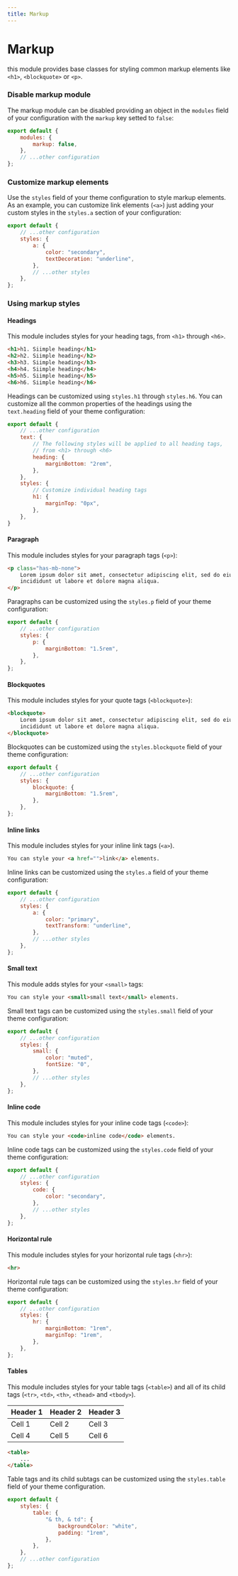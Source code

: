 ```yaml
---
title: Markup
---
```


# Markup

this module provides base classes for styling common markup elements like `<h1>`, `<blockquote>` or `<p>`.

### Disable markup module

The markup module can be disabled providing an object in the `modules` field of your configuration with the `markup` key setted to `false`:

```js title=siimple.config.js
export default {
    modules: {
        markup: false,
    },
    // ...other configuration
};
```

### Customize markup elements

Use the `styles` field of your theme configuration to style markup elements. As an example, you can customize link elements (`<a>`) just adding your custom styles in the `styles.a` section of your configuration:

```js title=siimple.config.js
export default {
    // ...other configuration
    styles: {
        a: {
            color: "secondary",
            textDecoration: "underline",
        },
        // ...other styles
    },
};
```

### Using markup styles

#### Headings

This module includes styles for your heading tags, from `<h1>` through `<h6>`.

```html live=true
<h1>h1. Siimple heading</h1>
<h2>h2. Siimple heading</h2>
<h3>h3. Siimple heading</h3>
<h4>h4. Siimple heading</h4>
<h5>h5. Siimple heading</h5>
<h6>h6. Siimple heading</h6>
```

Headings can be customized using `styles.h1` through `styles.h6`. You can customize all the common properties of the headings using the `text.heading` field of your theme configuration:

```js title=siimple.config.js
export default {
    // ...other configuration
    text: {
        // The following styles will be applied to all heading tags,
        // from <h1> through <h6>
        heading: {
            marginBottom: "2rem",
        },
    },
    styles: {
        // Customize individual heading tags
        h1: {
            marginTop: "0px",
        },
    },
}
```

#### Paragraph

This module includes styles for your paragraph tags (`<p>`):

```html live=true
<p class="has-mb-none">
    Lorem ipsum dolor sit amet, consectetur adipiscing elit, sed do eiusmod tempor 
    incididunt ut labore et dolore magna aliqua.
</p>
```

Paragraphs can be customized using the `styles.p` field of your theme configuration: 

```js title="siimple.config.js"
export default {
    // ...other configuration
    styles: {
        p: {
            marginBottom: "1.5rem",
        },
    },
};
```

#### Blockquotes

This module includes styles for your quote tags (`<blockquote>`):

```html live=true
<blockquote>
    Lorem ipsum dolor sit amet, consectetur adipiscing elit, sed do eiusmod tempor 
    incididunt ut labore et dolore magna aliqua.
</blockquote>
```

Blockquotes can be customized using the `styles.blockquote` field of your theme configuration:

```js title="siimple.config.js"
export default {
    // ...other configuration
    styles: {
        blockquote: {
            marginBottom: "1.5rem",
        },
    },
};
```

#### Inline links

This module includes styles for your inline link tags (`<a>`).

```html live=true
You can style your <a href="">link</a> elements.
``` 

Inline links can be customized using the `styles.a` field of your theme configuration:

```js title="siimple.config.js"
export default {
    // ...other configuration
    styles: {
        a: {
            color: "primary",
            textTransform: "underline",
        },
        // ...other styles
    },
};
```

#### Small text

This module adds styles for your `<small>` tags:

```html live=true
You can style your <small>small text</small> elements.
```

Small text tags can be customized using the `styles.small` field of your theme configuration:

```js title="siimple.config.js"
export default {
    // ...other configuration
    styles: {
        small: {
            color: "muted",
            fontSize: "0",
        },
        // ...other styles
    },
};
```

#### Inline code

This module includes styles for your inline code tags (`<code>`):

```html live=true
You can style your <code>inline code</code> elements.
```

Inline code tags can be customized using the `styles.code` field of your theme configuration: 

```js title="siimple.config.js"
export default {
    // ...other configuration
    styles: {
        code: {
            color: "secondary",
        },
        // ...other styles
    },
};
```

#### Horizontal rule

This module includes styles for your horizontal rule tags (`<hr>`): 

```html live=true
<hr>
```

Horizontal rule tags can be customized using the `styles.hr` field of your theme configuration: 

```js title="siimple.config.js"
export default {
    // ...other configuration
    styles: {
        hr: {
            marginBottom: "1rem",
            marginTop: "1rem",
        },
    },
};
```

#### Tables

This module includes styles for your table tags (`<table>`) and all of its child tags (`<tr>`, `<td>`, `<th>`, `<thead>` and `<tbody>`).

| Header 1 | Header 2 | Header 3 |
|----------|----------|----------|
| Cell 1   | Cell 2   | Cell 3   |
| Cell 4   | Cell 5   | Cell 6   |

```html
<table>
    ...
</table>
```

Table tags and its child subtags can be customized using the `styles.table` field of your theme configuration.

```js title=siimple.config.js
export default {
    styles: {
        table: {
            "& th, & td": {
                backgroundColor: "white",
                padding: "1rem",
            },
        },
    },
    // ...other configuration
};
```
